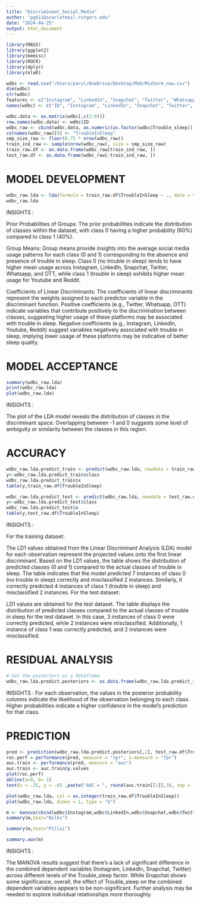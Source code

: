 ---
title: "Discriminant_Social_Media"
author: "pg611@scarletmail.rutgers.edu"
date: "2024-04-25"
output: html_document
---

```{r }
library(MASS)
library(ggplot2)
library(memisc)
library(ROCR)
library(dplyr)
library(klaR)

wdbc <- read.csv("/Users/parul/OneDrive/Desktop/MVA/Midterm_new.csv")
dim(wdbc)
str(wdbc)
features <- c("Instagram", "LinkedIn", "Snapchat", "Twitter", "Whatsapp", "Youtube", "OTT", "Reddit", "Trouble_sleep", "Mood", "Tired_morning")
names(wdbc) <- c("ID", "Instagram", "LinkedIn", "Snapchat", "Twitter", "Whatsapp", "Youtube", "OTT", "Reddit", "Trouble_sleep", "Mood", "Tired_morning")

wdbc.data <- as.matrix(wdbc[,c(2:9)])
row.names(wdbc.data) <- wdbc$ID
wdbc_raw <- cbind(wdbc.data, as.numeric(as.factor(wdbc$Trouble_sleep))-1)
colnames(wdbc_raw)[9] <- "TroubleInSleep"
smp_size_raw <- floor(0.75 * nrow(wdbc_raw))
train_ind_raw <- sample(nrow(wdbc_raw), size = smp_size_raw)
train_raw.df <- as.data.frame(wdbc_raw[train_ind_raw, ])
test_raw.df <- as.data.frame(wdbc_raw[-train_ind_raw, ])

```



# MODEL DEVELOPMENT
```{r }

wdbc_raw.lda <- lda(formula = train_raw.df$TroubleInSleep ~ ., data = train_raw.df)
wdbc_raw.lda

```
INSIGHTS :

Prior Probabilities of Groups:
The prior probabilities indicate the distribution of classes within the dataset, with class 0 having a higher probability (60%) compared to class 1 (40%).

Group Means:
Group means provide insights into the average social media usage patterns for each class (0 and 1) corresponding to the absence and presence of trouble in sleep.
Class 0 (no trouble in sleep) tends to have higher mean usage across Instagram, LinkedIn, Snapchat, Twitter, Whatsapp, and OTT, while class 1 (trouble in sleep) exhibits higher mean usage for Youtube and Reddit.

Coefficients of Linear Discriminants:
The coefficients of linear discriminants represent the weights assigned to each predictor variable in the discriminant function.
Positive coefficients (e.g., Twitter, Whatsapp, OTT) indicate variables that contribute positively to the discrimination between classes, suggesting higher usage of these platforms may be associated with trouble in sleep.
Negative coefficients (e.g., Instagram, LinkedIn, Youtube, Reddit) suggest variables negatively associated with trouble in sleep, implying lower usage of these platforms may be indicative of better sleep quality.


# MODEL ACCEPTANCE
```{r }
summary(wdbc_raw.lda)
print(wdbc_raw.lda)
plot(wdbc_raw.lda)

```
INSIGHTS :

The plot of the LDA model reveals the distribution of classes in the discriminant space.
Overlapping between -1 and 0 suggests some level of ambiguity or similarity between the classes in this region.



# ACCURACY

```{r }

wdbc_raw.lda.predict_train <- predict(wdbc_raw.lda, newdata = train_raw.df)
y<-wdbc_raw.lda.predict_train$class
wdbc_raw.lda.predict_train$x
table(y,train_raw.df$TroubleInSleep)

wdbc_raw.lda.predict_test <- predict(wdbc_raw.lda, newdata = test_raw.df)
y<-wdbc_raw.lda.predict_test$class
wdbc_raw.lda.predict_test$x
table(y,test_raw.df$TroubleInSleep)


```
INSIGHTS :

For the training dataset:

The LD1 values obtained from the Linear Discriminant Analysis (LDA) model for each observation represent the projected values onto the first linear discriminant.
Based on the LD1 values, the table shows the distribution of predicted classes (0 and 1) compared to the actual classes of trouble in sleep.
The table indicates that the model predicted 7 instances of class 0 (no trouble in sleep) correctly and misclassified 2 instances. Similarly, it correctly predicted 4 instances of class 1 (trouble in sleep) and misclassified 2 instances.
For the test dataset:

LD1 values are obtained for the test dataset.
The table displays the distribution of predicted classes compared to the actual classes of trouble in sleep for the test dataset.
In this case, 3 instances of class 0 were correctly predicted, while 2 instances were misclassified. Additionally, 1 instance of class 1 was correctly predicted, and 2 instances were misclassified.



# RESIDUAL ANALYSIS
```{r }
# Get the posteriors as a dataframe.
wdbc_raw.lda.predict.posteriors <- as.data.frame(wdbc_raw.lda.predict_test$posterior)


```
INSIGHTS :
For each observation, the values in the posterior probability columns indicate the likelihood of the observation belonging to each class.
Higher probabilities indicate a higher confidence in the model's prediction for that class.


# PREDICTION 
```{r }
pred <- prediction(wdbc_raw.lda.predict.posteriors[,2], test_raw.df$TroubleInSleep)
roc.perf = performance(pred, measure = "tpr", x.measure = "fpr")
auc.train <- performance(pred, measure = "auc")
auc.train <- auc.train@y.values
plot(roc.perf)
abline(a=0, b= 1)
text(x = .25, y = .65 ,paste("AUC = ", round(auc.train[[1]],3), sep = ""))

plot(wdbc_raw.lda, col = as.integer(train_raw.df$TroubleInSleep))
plot(wdbc_raw.lda, dimen = 1, type = "b")

m <- manova(cbind(wdbc$Instagram,wdbc$LinkedIn,wdbc$Snapchat,wdbc$Twitter)~wdbc$Trouble_sleep,data=wdbc)
summary(m,test="Wilks")

summary(m,test="Pillai")

summary.aov(m)

```
INSIGHTS :

The MANOVA results suggest that there's a lack of significant difference in the combined dependent variables (Instagram, LinkedIn, Snapchat, Twitter) across different levels of the Trouble_sleep factor. While Snapchat shows some significance, overall, the effect of Trouble_sleep on the combined dependent variables appears to be non-significant. Further analysis may be needed to explore individual relationships more thoroughly.







